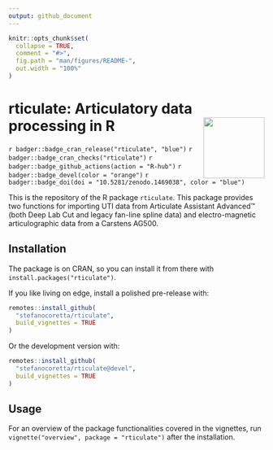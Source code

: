 ```yaml
---
output: github_document
---
```


<!-- README.md is generated from README.Rmd. Please edit that file -->

```r
knitr::opts_chunk$set(
  collapse = TRUE,
  comment = "#>",
  fig.path = "man/figures/README-",
  out.width = "100%"
)
```

# rticulate: Articulatory data processing in R <img src='man/figures/logo.png' style="float: right;" height="120" />

<!-- badges: start -->
`r badger::badge_cran_release("rticulate", "blue")`
`r badger::badge_cran_checks("rticulate")`
`r badger::badge_github_actions(action = "R-hub")`
`r badger::badge_devel(color = "orange")`
`r badger::badge_doi(doi = "10.5281/zenodo.1469038", color = "blue")`
<!-- badges: end -->

This is the repository of the R package `rticulate`. This package provides two functions for importing UTI data from Articulate Assistant Advanced™ (both Deep Lab Cut and legacy fan-line spline data) and electro-magnetic articulographic data from a Carstens AG500.

## Installation

The package is on CRAN, so you can install it from there with `install.packages("rticulate")`.

If you like living on edge, install a polished pre-release with:

```r
remotes::install_github(
  "stefanocoretta/rticulate",
  build_vignettes = TRUE
)
```

Or the development version with:

```r
remotes::install_github(
  "stefanocoretta/rticulate@devel",
  build_vignettes = TRUE
)
```

## Usage

For an overview of the package functionalities covered in the vignettes, run `vignette("overview", package = "rticulate")` after the installation.
